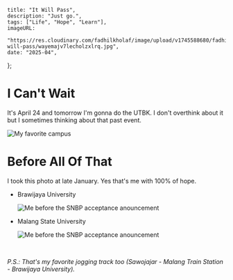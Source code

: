     title: "It Will Pass",
    description: "Just go.",
    tags: ["Life", "Hope", "Learn"],
    imageURL:
        "https://res.cloudinary.com/fadhilkholaf/image/upload/v1745588680/fadhilkholaf.my.id/blog/it-will-pass/wayemajv7lecholzxlrq.jpg",
    date: "2025-04",
};

# I Can't Wait

It's April 24 and tomorrow I'm gonna do the UTBK. I don't overthink about it but I sometimes thinking about that past event.

![My favorite campus](https://res.cloudinary.com/fadhilkholaf/image/upload/v1745588681/fadhilkholaf.my.id/blog/it-will-pass/pwsaxpz3nhcyv2zkpfxb.jpg)

# Before All Of That

I took this photo at late January. Yes that's me with 100% of hope.

- Brawijaya University

    ![Me before the SNBP acceptance anouncement](https://res.cloudinary.com/fadhilkholaf/image/upload/v1745588679/fadhilkholaf.my.id/blog/it-will-pass/zwwephyxmctedk7irdar.jpg)

- Malang State University

    ![Me before the SNBP acceptance anouncement](https://res.cloudinary.com/fadhilkholaf/image/upload/v1745588677/fadhilkholaf.my.id/blog/it-will-pass/clyfsazmrqbjuum1yngw.jpg)

<br />

_P.S.: That's my favorite jogging track too (Sawojajar - Malang Train Station - Brawijaya University)._
